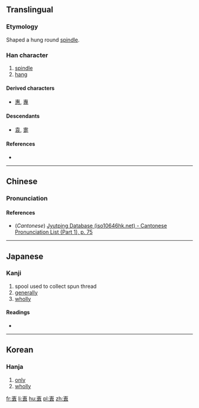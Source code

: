 {{also|甫}}
==Translingual==

===Etymology===
{{Han compound|屮|幺}}

Shaped a hung round [[spindle]].

===Han character===
{{Han char|rn=28|rad=厶|as=06|sn=8|four=|canj=十田戈 (JWI)|ids=⿱[[𤰔]][[厶]]}}

# [[spindle]]
# [[hang]]

====Derived characters====
* [[惠]], [[專]]

====Descendants====
* [[袁]], [[疐]]

====References====
* {{Han ref|kx=0164.170|dkj=03083|dj=0372.220|hdz=10386.120|uh=53C0|ud=21440}}

----

==Chinese==
{{zh-hanzi-box|[[叀]]}}

===Pronunciation===
{{zh-pron
|m=huì,zhuān
|c=zyun1
|mc=y
|oc=
|cat=n,v
}}

====References====
* (''Cantonese'') [http://www.iso10646hk.net/jp/document/download.jsp Jyutping Database (iso10646hk.net) - Cantonese Pronunciation List (Part 1), p. 75]

----

==Japanese==

===Kanji===
{{ja-kanji|grade=|rs=厶06}}

# spool used to collect spun thread
# [[generally]]
# [[wholly]]

====Readings====
* {{ja-readings|on=[[せん]] (sen), [[ぜん]] (zen)|kun=[[つつしむ]] (tsutsushimu), [[かける]] (kakeru)}}

----

==Korean==

===Hanja===
{{ko-hanja|hangeul=[[전]]|eumhun=|rv=jeon|mr=chŏn|y=cen}}

# [[only]]
# [[wholly]]

[[fr:叀]]
[[li:叀]]
[[hu:叀]]
[[pl:叀]]
[[zh:叀]]